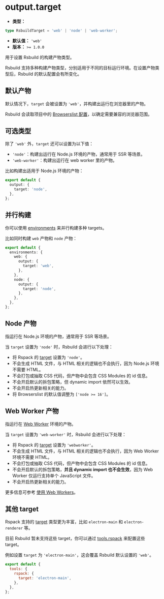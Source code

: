 # output.target

- **类型：**

```ts
type RsbuildTarget = 'web' | 'node' | 'web-worker';
```

- **默认值：** `'web'`
- **版本：** `>= 1.0.0`

用于设置 Rsbuild 的构建产物类型。

Rsbuild 支持多种构建产物类型，分别适用于不同的目标运行环境。在设置产物类型后，Rsbuild 的默认配置会有所变化。

## 默认产物

默认情况下，`target` 会被设置为 `'web'`，并构建出运行在浏览器里的产物。

Rsbuild 会读取项目中的 [Browserslist 配置](https://github.com/browserslist/browserslist)，以确定需要兼容的浏览器范围。

## 可选类型

除了 `'web'` 外，`target` 还可以设置为以下值：

- `'node'`：构建出运行在 Node.js 环境的产物，通常用于 SSR 等场景。
- `'web-worker'`：构建出运行在 web worker 里的产物。

比如构建出适用于 Node.js 环境的产物：

```ts
export default {
  output: {
    target: 'node',
  },
};
```

## 并行构建

你可以使用 [environments](/config/environments) 来并行构建多种 targets。

比如同时构建 `web` 产物和 `node` 产物：

```ts
export default {
  environments: {
    web: {
      output: {
        target: 'web',
      },
    },
    node: {
      output: {
        target: 'node',
      },
    },
  },
};
```

## Node 产物

指运行在 Node.js 环境的产物，通常用于 SSR 等场景。

当 `target` 设置为 `'node'` 时，Rsbuild 会进行以下处理：

- 将 Rspack 的 [target](https://rspack.dev/config/target) 设置为 `'node'`。
- 不会生成 HTML 文件，与 HTML 相关的逻辑也不会执行，因为 Node.js 环境不需要 HTML。
- 不会打包或抽取 CSS 代码，但产物中会包含 CSS Modules 的 id 信息。
- 不会开启默认的拆包策略，但 dynamic import 依然可以生效。
- 不会开启热更新相关的能力。
- 将 Browserslist 的默认值调整为 `['node >= 16']`。

## Web Worker 产物

指运行在 [Web Worker](https://developer.mozilla.org/en-US/docs/Web/API/Web_Workers_API) 环境的产物。


<WebWorkers />

当 `target` 设置为 `'web-worker'` 时，Rsbuild 会进行以下处理：

- 将 Rspack 的 [target](https://rspack.dev/config/target) 设置为 `'webworker'`。
- 不会生成 HTML 文件，与 HTML 相关的逻辑也不会执行，因为 Web Worker 环境不需要 HTML。
- 不会打包或抽取 CSS 代码，但产物中会包含 CSS Modules 的 id 信息。
- 不会开启默认的拆包策略，**并且 dynamic import 也不会生效**，因为 Web Worker 仅运行支持单个 JavaScript 文件。
- 不会开启热更新相关的能力。

更多信息可参考 [使用 Web Workers](/guide/basic/web-workers)。

## 其他 target

Rspack 支持的 [target](https://rspack.dev/config/target) 类型更为丰富，比如 `electron-main` 和 `electron-renderer` 等。

目前 Rsbuild 暂未支持这些 target，你可以通过 [tools.rspack](/config/tools/rspack) 来配置这些 target。

例如设置 `target` 为 `'electron-main'`，这会覆盖 Rsbuild 默认设置的 `'web'`。

```js
export default {
  tools: {
    rspack: {
      target: 'electron-main',
    },
  },
};
```
